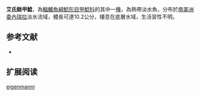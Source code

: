 {{Speciesbox
| name = 艾氏銼甲鯰
| image =  
| image_width = 250px
| image_caption = 
| status = NE
| status_system = IUCN3.1
| genus = Rineloricaria
| species = eigenmanni
| authority = [[Pellegrin|Pellegrin]], 1908
| synonyms = *''Loricaria eigenmanni '',Pellegrin, 1908 
*'' Hemiloricaria eigenmanni '',Pellegrin, 1908 
}}

'''艾氏銼甲鯰'''，為[[輻鰭魚綱|輻鰭魚綱]][[鯰形目|鯰形目]][[甲鯰科|甲鯰科]]的其中一[[種|種]]，為熱帶淡水魚，分布於[[南美洲|南美洲]][[委內瑞拉|委內瑞拉]]淡水流域，體長可達10.2公分，棲息在底層水域，生活習性不明。
==参考文献==
*{{FishBase_species|genus=Rineloricaria|species=eigenmanni|year=2014|month=11}}

== 扩展阅读 ==
{{refbegin}}
{{wikispecies-inline|Rineloricaria eigenmanni|艾氏銼甲鯰}}
{{refend}}
{{Taxonbar|from=Q6431078}}

[[Category:銼甲鯰屬|eigenmanni]]